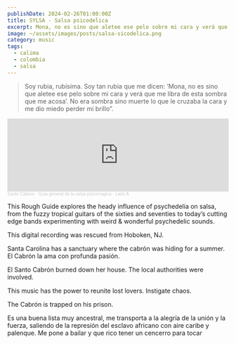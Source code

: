 ```yaml
---
publishDate: 2024-02-26T01:00:00Z
title: SYLSA - Salsa psicodelica
excerpt: Mona, no es sino que aletee ese pelo sobre mi cara y verá que me libra de esta sombra que me acosa
image: ~/assets/images/posts/salsa-sicodelica.png
category: music
tags:
  - calima
  - colombia
  - salsa
---
```


> Soy rubia, rubísima. Soy tan rubia que me dicen: ‘Mona, no es sino que aletee ese pelo sobre mi cara y verá que me libra de esta sombra que me acosa’. No era sombra sino muerte lo que le cruzaba la cara y me dio miedo perder mi brillo”.

<iframe width="100%" height="166" scrolling="no" frameborder="no" allow="autoplay" src="https://w.soundcloud.com/player/?url=https%3A//api.soundcloud.com/tracks/1758937419&color=%23ff5500&auto_play=false&hide_related=false&show_comments=true&show_user=true&show_reposts=false&show_teaser=true"></iframe><div style="font-size: 10px; color: #cccccc;line-break: anywhere;word-break: normal;overflow: hidden;white-space: nowrap;text-overflow: ellipsis; font-family: Interstate,Lucida Grande,Lucida Sans Unicode,Lucida Sans,Garuda,Verdana,Tahoma,sans-serif;font-weight: 100;"><a href="https://soundcloud.com/santo_cabron" title="Santo Cabron" target="_blank" style="color: #cccccc; text-decoration: none;">Santo Cabron</a> · <a href="https://soundcloud.com/santo_cabron/sylsa" title="Guia general de la salsa psicomagica  - Lado A" target="_blank" style="color: #cccccc; text-decoration: none;">Guia general de la salsa psicomagica  - Lado A</a></div>

This Rough Guide explores the heady influence of psychedelia on salsa, from the fuzzy tropical guitars of the sixties and seventies to today’s cutting edge bands experimenting with weird & wonderful psychedelic sounds.

This digital recording was rescued from Hoboken, NJ.

Santa Carolina has a sanctuary where the cabrón was hiding for a summer. El Cabrón la ama con profunda pasión.

El Santo Cabrón burned down her house. The local authorities were involved.

This music has the power to reunite lost lovers. Instigate chaos.

The Cabrón is trapped on his prison.

Es una buena lista muy ancestral, me transporta a la alegría de la unión y la
fuerza, saliendo de la represión del esclavo africano con aire caribe y
palenque.  Me pone a bailar y que rico tener un cencerro para tocar
